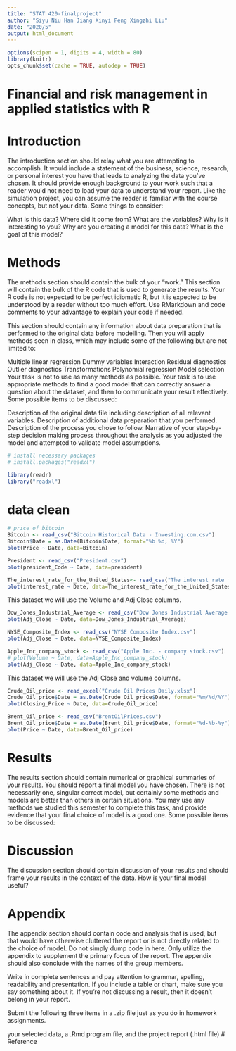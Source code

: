 ```yaml
---
title: "STAT 420-finalproject"
author: "Siyu Niu Han Jiang Xinyi Peng Xingzhi Liu"
date: "2020/5"
output: html_document
---
```




```r
options(scipen = 1, digits = 4, width = 80)
library(knitr)
opts_chunk$set(cache = TRUE, autodep = TRUE)
```




# Financial and risk management in applied statistics with R




# Introduction 
The introduction section should relay what you are attempting to accomplish. It would include a statement of the business, science, research, or personal interest you have that leads to analyzing the data you’ve chosen. It should provide enough background to your work such that a reader would not need to load your data to understand your report. Like the simulation project, you can assume the reader is familiar with the course concepts, but not your data. Some things to consider:

What is this data? Where did it come from? What are the variables? Why is it interesting to you?
Why are you creating a model for this data? What is the goal of this model?


# Methods 

The methods section should contain the bulk of your “work.” This section will contain the bulk of the R code that is used to generate the results. Your R code is not expected to be perfect idiomatic R, but it is expected to be understood by a reader without too much effort. Use RMarkdown and code comments to your advantage to explain your code if needed.

This section should contain any information about data preparation that is performed to the original data before modelling. Then you will apply methods seen in class, which may include some of the following but are not limited to:

Multiple linear regression
Dummy variables
Interaction
Residual diagnostics
Outlier diagnostics
Transformations
Polynomial regression
Model selection
Your task is not to use as many methods as possible. Your task is to use appropriate methods to find a good model that can correctly answer a question about the dataset, and then to communicate your result effectively. Some possible items to be discussed:

Description of the original data file including description of all relevant variables.
Description of additional data preparation that you performed.
Description of the process you chose to follow.
Narrative of your step-by-step decision making process throughout the analysis as you adjusted the model and attempted to validate model assumptions.
```r
# install necessary packages
# install.packages("readxl")
```

```r
library(readr)
library("readxl")
```

# data clean
```r
# price of bitcoin
Bitcoin <- read_csv("Bitcoin Historical Data - Investing.com.csv")
Bitcoin$Date = as.Date(Bitcoin$Date, format="%b %d, %Y")
plot(Price ~ Date, data=Bitcoin)
```
```r
President <- read_csv("President.csv")
plot(president_Code ~ Date, data=president)
```

```r
The_interest_rate_for_the_United_States<- read_csv("The interest rate for the United States, from 2010 - 2020.csv")
plot(interest_rate ~ Date, data=The_interest_rate_for_the_United_States)
```

This dataset we will use the Volume and Adj Close columns.


```r
Dow_Jones_Industrial_Average <- read_csv("Dow Jones Industrial Average.csv")
plot(Adj_Close ~ Date, data=Dow_Jones_Industrial_Average)
```
```r
NYSE_Composite_Index <- read_csv("NYSE Composite Index.csv")
plot(Adj_Close ~ Date, data=NYSE_Composite_Index)
```


```r
Apple_Inc_company_stock <- read_csv("Apple Inc. - company stock.csv")
# plot(Volume ~ Date, data=Apple_Inc_company_stock)
plot(Adj_Close ~ Date, data=Apple_Inc_company_stock)
```
This dataset we will use the Adj Close and volume columns.

```r
Crude_Oil_price <- read_excel("Crude Oil Prices Daily.xlsx")
Crude_Oil_price$Date = as.Date(Crude_Oil_price$Date, format="%m/%d/%Y")
plot(Closing_Price ~ Date, data=Crude_Oil_price)

Brent_Oil_price <- read_csv("BrentOilPrices.csv")
Brent_Oil_price$Date = as.Date(Brent_Oil_price$Date, format="%d-%b-%y")
plot(Price ~ Date, data=Brent_Oil_price)
```

# Results 
The results section should contain numerical or graphical summaries of your results. You should report a final model you have chosen. There is not necessarily one, singular correct model, but certainly some methods and models are better than others in certain situations. You may use any methods we studied this semester to complete this task, and provide evidence that your final choice of model is a good one. Some possible items to be discussed:


# Discussion
The discussion section should contain discussion of your results and should frame your results in the context of the data. How is your final model useful?

# Appendix
The appendix section should contain code and analysis that is used, but that would have otherwise cluttered the report or is not directly related to the choice of model. Do not simply dump code in here. Only utilize the appendix to supplement the primary focus of the report. The appendix should also conclude with the names of the group members.

Write in complete sentences and pay attention to grammar, spelling, readability and presentation. If you include a table or chart, make sure you say something about it. If you’re not discussing a result, then it doesn’t belong in your report.

Submit the following three items in a .zip file just as you do in homework assignments.

your selected data,
a .Rmd program file,
and the project report (.html file)
# Reference



